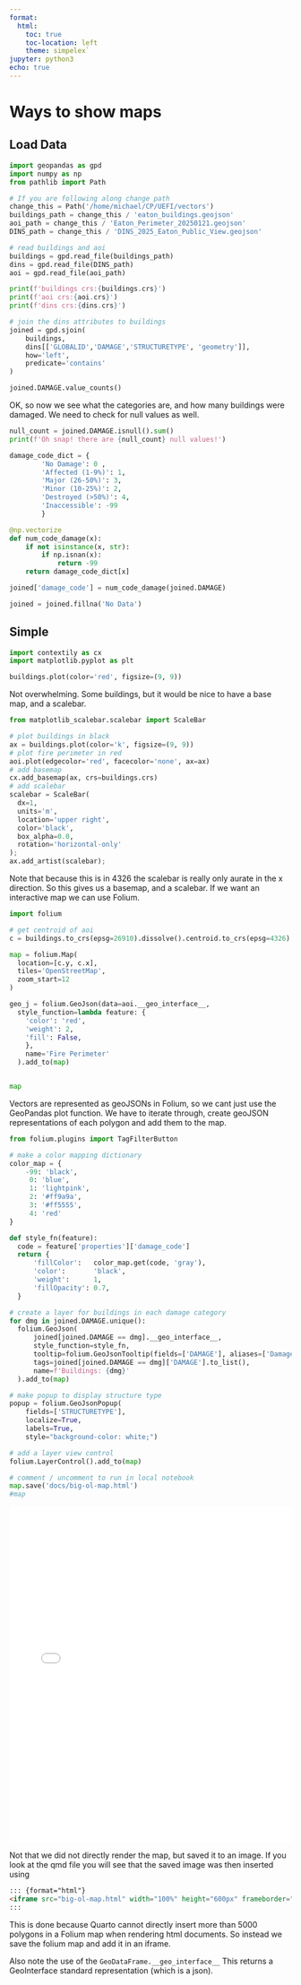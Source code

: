 ```yaml
---
format:
  html:
    toc: true
    toc-location: left
    theme: simpelex`
jupyter: python3
echo: true
---
```


# Ways to show maps

## Load Data
```python
import geopandas as gpd
import numpy as np
from pathlib import Path

# If you are following along change path 
change_this = Path('/home/michael/CP/UEFI/vectors')
buildings_path = change_this / 'eaton_buildings.geojson'
aoi_path = change_this / 'Eaton_Perimeter_20250121.geojson'
DINS_path = change_this / 'DINS_2025_Eaton_Public_View.geojson'

# read buildings and aoi
buildings = gpd.read_file(buildings_path)
dins = gpd.read_file(DINS_path)
aoi = gpd.read_file(aoi_path)

print(f'buildings crs:{buildings.crs}')
print(f'aoi crs:{aoi.crs}')
print(f'dins crs:{dins.crs}')

# join the dins attributes to buildings
joined = gpd.sjoin(
    buildings, 
    dins[['GLOBALID','DAMAGE','STRUCTURETYPE', 'geometry']], 
    how='left', 
    predicate='contains'
)

joined.DAMAGE.value_counts()
```

OK, so now we see what the categories are, and how many buildings were damaged.  We need to check for null values as well.

```python
null_count = joined.DAMAGE.isnull().sum()
print(f'Oh snap! there are {null_count} null values!')
```

```python
damage_code_dict = {
        'No Damage': 0 ,
        'Affected (1-9%)': 1, 
        'Major (26-50%)': 3,
        'Minor (10-25%)': 2,
        'Destroyed (>50%)': 4,
        'Inaccessible': -99
        }

@np.vectorize
def num_code_damage(x):
    if not isinstance(x, str):
        if np.isnan(x):
            return -99
    return damage_code_dict[x]

joined['damage_code'] = num_code_damage(joined.DAMAGE)

joined = joined.fillna('No Data')


```
## Simple

```python

import contextily as cx
import matplotlib.pyplot as plt

buildings.plot(color='red', figsize=(9, 9))
```

Not overwhelming.  Some buildings, but it would be nice to have a base map, and a scalebar.

```python
from matplotlib_scalebar.scalebar import ScaleBar

# plot buildings in black
ax = buildings.plot(color='k', figsize=(9, 9))
# plot fire perimeter in red
aoi.plot(edgecolor='red', facecolor='none', ax=ax)
# add basemap
cx.add_basemap(ax, crs=buildings.crs)
# add scalebar
scalebar = ScaleBar(
  dx=1,
  units='m',
  location='upper right',
  color='black',
  box_alpha=0.0,
  rotation='horizontal-only'
);
ax.add_artist(scalebar);
```

Note that because this is in 4326 the scalebar is really only aurate in the x direction.  So this gives us a basemap, and a scalebar.  If we want an interactive map we can use Folium.

```python
import folium

# get centroid of aoi
c = buildings.to_crs(epsg=26910).dissolve().centroid.to_crs(epsg=4326).item()

map = folium.Map(
  location=[c.y, c.x],
  tiles='OpenStreetMap',
  zoom_start=12
)

geo_j = folium.GeoJson(data=aoi.__geo_interface__,
  style_function=lambda feature: {
    'color': 'red',
    'weight': 2,
    'fill': False,
    },
    name='Fire Perimeter'
  ).add_to(map)


map
```

Vectors are represented as geoJSONs in Folium, so we cant just use the GeoPandas plot function.  We have to iterate through, create geoJSON representations of each polygon and add them to the map.

```python
from folium.plugins import TagFilterButton

# make a color mapping dictionary
color_map = {
    -99: 'black',
     0: 'blue',
     1: 'lightpink',
     2: '#ff9a9a',
     3: '#ff5555',
     4: 'red'
}

def style_fn(feature):
  code = feature['properties']['damage_code']
  return {
      'fillColor':   color_map.get(code, 'gray'),
      'color':       'black',
      'weight':      1,
      'fillOpacity': 0.7,
  }

# create a layer for buildings in each damage category
for dmg in joined.DAMAGE.unique():
  folium.GeoJson(
      joined[joined.DAMAGE == dmg].__geo_interface__,
      style_function=style_fn,
      tooltip=folium.GeoJsonTooltip(fields=['DAMAGE'], aliases=['Damage:']),
      tags=joined[joined.DAMAGE == dmg]['DAMAGE'].to_list(),
      name=f'Buildings: {dmg}'
  ).add_to(map)

# make popup to display structure type
popup = folium.GeoJsonPopup(
    fields=['STRUCTURETYPE'],
    localize=True,
    labels=True,
    style="background-color: white;")

# add a layer view control
folium.LayerControl().add_to(map)

# comment / uncomment to run in local notebook
map.save('docs/big-ol-map.html')
#map

```

::: {format="html"}
<iframe src="big-ol-map.html" width="100%" height="600px" frameborder="0"></iframe>
:::

Not that we did not directly render the map, but saved it to an image.  If you look at the qmd file you will see that the saved image was then inserted using
```html
::: {format="html"}
<iframe src="big-ol-map.html" width="100%" height="600px" frameborder="0"></iframe>
:::
```
This is done because Quarto cannot directly insert more than 5000 polygons in a Folium map when rendering html documents.  So instead we save the folium map and add it in an iframe.

Also note the use of the `GeoDataFrame.__geo_interface__` This returns a GeoInterface standard representation (which is a json).